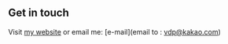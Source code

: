 ## Get in touch

Visit [my website](https://https://vdp.gatsbyjs.io/) or email me: [e-mail](email to : vdp@kakao.com)
